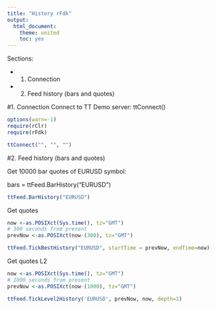 ```yaml
---
title: "History rFdk"
output:
  html_document:
    theme: united
    toc: yes
---
```


Sections:

* 1. Connection

* 2. Feed history  (bars and quotes)



#1. Connection
Connect to TT Demo server:
ttConnect()

```r
options(warn=-1)
require(rClr)
require(rFdk)

ttConnect("", "", "")

```

#2. Feed history  (bars and quotes)

<p>Get 10000 bar quotes  of EURUSD symbol: </p>
bars = ttFeed.BarHistory("EURUSD")

```r
ttFeed.BarHistory("EURUSD")
```


Get quotes
```r

now <-as.POSIXct(Sys.time(), tz="GMT")
# 300 seconds from present
prevNow <-as.POSIXct(now-(300), tz="GMT")

ttFeed.TickBestHistory("EURUSD", startTime = prevNow, endTime=now)
```

Get quotes L2
```r
now <-as.POSIXct(Sys.time(), tz="GMT")
# 1000 seconds from present
prevNow <-as.POSIXct(now-(1000), tz="GMT")

ttFeed.TickLevel2History('EURUSD', prevNow, now, depth=1)
```
